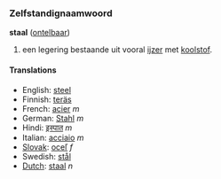 ===Zelfstandignaamwoord===
'''staal''' ([[ontelbaar]])
# een legering bestaande uit vooral [[ijzer]] met [[koolstof]].

====Translations====
*English: [[steel]]
*Finnish: [[teräs]]
*French: [[acier]] ''m''
*German: [[Stahl]] ''m''
*Hindi: [[इस्पात]] ''m''
*Italian: [[acciaio]] ''m''
*[[Slovak]]: [[oceľ]] ''f''
*Swedish: [[stål]]
*[[Dutch]]: [[staal]] ''n''